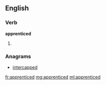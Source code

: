 ==English==

===Verb===
'''apprenticed'''

# {{past of|[[apprentice]]}}

===Anagrams===
* [[intercapped#English|intercapped]]

[[fr:apprenticed]]
[[mg:apprenticed]]
[[ml:apprenticed]]